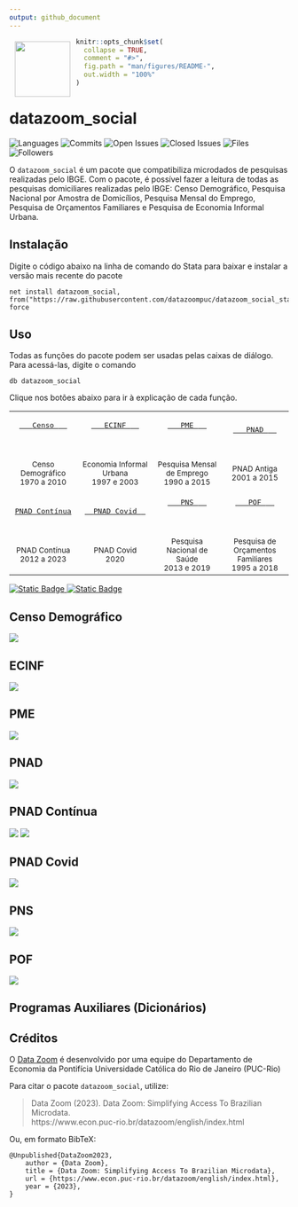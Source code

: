 ```yaml
---
output: github_document
---
```


<a href="https://github.com/datazoompuc/datazoom_social_Stata"><img src="https://raw.githubusercontent.com/datazoompuc/datazoom_social_stata/master/logo.jpg" align="left" width="100" hspace="10" vspace="6"></a>

<!-- README.md is generated from README.Rmd. Please edit that file -->

```r
knitr::opts_chunk$set(
  collapse = TRUE,
  comment = "#>",
  fig.path = "man/figures/README-",
  out.width = "100%"
)
```

# datazoom_social

<!-- badges: start -->
![Languages](https://img.shields.io/github/languages/count/datazoompuc/datazoom_social_Stata?style=flat)
![Commits](https://img.shields.io/github/commit-activity/y/datazoompuc/datazoom_social_Stata?style=flat)
![Open Issues](https://img.shields.io/github/issues-raw/datazoompuc/datazoom_social_Stata?style=flat)
![Closed Issues](https://img.shields.io/github/issues-closed-raw/datazoompuc/datazoom_social_Stata?style=flat)
![Files](https://img.shields.io/github/directory-file-count/datazoompuc/datazoom_social_Stata?style=flat)
![Followers](https://img.shields.io/github/followers/datazoompuc?style=flat)
<!-- badges: end -->

O `datazoom_social` é um pacote que compatibiliza microdados de pesquisas realizadas pelo IBGE. Com o pacote, é possível fazer a leitura de todas as pesquisas domiciliares realizadas pelo IBGE: Censo Demográfico, Pesquisa Nacional por Amostra de Domicílios, Pesquisa Mensal do Emprego, Pesquisa de Orçamentos Familiares e Pesquisa de Economia Informal Urbana.

## Instalação <a name="instalacao"></a>

Digite o código abaixo na linha de comando do Stata para baixar e instalar a versão mais recente do pacote

```
net install datazoom_social, from("https://raw.githubusercontent.com/datazoompuc/datazoom_social_stata/master/") force
```

## Uso

Todas as funções do pacote podem ser usadas pelas caixas de diálogo. Para acessá-las, digite o comando
```
db datazoom_social
```

Clique nos botões abaixo para ir à explicação de cada função.

|       |        |       |       |
|:-----:|:------:|:-----:|:-----:|
| <a href = "#censo-demográfico"> <kbd> <br> &nbsp;&nbsp; <font size = 3> Censo </font>  &nbsp;&nbsp; <br><br> </kbd> </a> <br> <br> <small> Censo Demográfico </small> <br> <small> 1970 a 2010 </small> | [<kbd> <br> &nbsp;&nbsp; <font size = 3> ECINF </font> &nbsp;&nbsp; <br><br> </kbd>][ecinf] <br><br> <small> Economia Informal Urbana </small> <br> <small> 1997 e 2003 </small> | [<kbd> <br> &nbsp;&nbsp; <font size = 3> PME </font> &nbsp;&nbsp; <br><br> </kbd>][pme] <br><br> <small> Pesquisa Mensal de Emprego </small> <br> <small> 1990 a 2015 </small> | [<kbd> <br> &nbsp;&nbsp; <font size = 3> PNAD </font> &nbsp;&nbsp; <br><br> </kbd>][pnad] <br><br> <small> PNAD Antiga </small> <br> <small> 2001 a 2015 </small> |
| <a href = "#pnad-contínua"> <kbd> <br> <font size = 3> PNAD Contínua </font> <br><br> </kbd> </a> <br><br> <small> PNAD Contínua </small> <br> <small> 2012 a 2023 </small> | <a href = "#pnad-covid"> <kbd> <br> &nbsp; <font size = 3> PNAD Covid </font> &nbsp; <br><br> </kbd> </a> <br><br> <small> PNAD Covid </small> <br> <small> 2020 </small> | [<kbd> <br> &nbsp;&nbsp; <font size = 3> PNS </font> &nbsp;&nbsp; <br><br> </kbd>][pns] <br><br> <small> Pesquisa Nacional de Saúde </small> <br> <small> 2013 e 2019 </small> | [<kbd> <br> &nbsp;&nbsp; <font size = 3> POF </font> &nbsp;&nbsp; <br><br> </kbd>][pof] <br><br> <small> Pesquisa de Orçamentos Familiares </small> <br> <small> 1995 a 2018 </small> |

<a href = "#créditos">![Static Badge](https://img.shields.io/badge/Cr%C3%A9ditos%20-%20Departamento%20de%20Economia%20PUC%20Rio%20-%20blue) </a> <a href = "#créditos"> ![Static Badge](https://img.shields.io/badge/Cita%C3%A7%C3%A3o%20-%20green) </a>



## Censo Demográfico

![](dlg/censo.png)

## ECINF

![](dlg/ecinf.png)

## PME

![](dlg/pme.png)

## PNAD

![](dlg/pnad.png)

## PNAD Contínua

![](dlg/pnadcont_anual.png)
![](dlg/pnadcont_trimestral.png)

## PNAD Covid

![](dlg/pnad_covid.png)

## PNS

![](dlg/pns.png)

## POF

![](dlg/pof.png)

## Programas Auxiliares (Dicionários)

## Créditos

O [Data Zoom](https://www.econ.puc-rio.br/datazoom/) é desenvolvido por uma equipe do Departamento de Economia da Pontifícia Universidade Católica do Rio de Janeiro (PUC-Rio)

Para citar o pacote `datazoom_social`, utilize:

> Data Zoom (2023). Data Zoom: Simplifying Access To Brazilian Microdata.  
> https://www.econ.puc-rio.br/datazoom/english/index.html

Ou, em formato BibTeX:

``` 
@Unpublished{DataZoom2023,
	author = {Data Zoom},
	title = {Data Zoom: Simplifying Access To Brazilian Microdata},
	url = {https://www.econ.puc-rio.br/datazoom/english/index.html},
	year = {2023},
}

```
